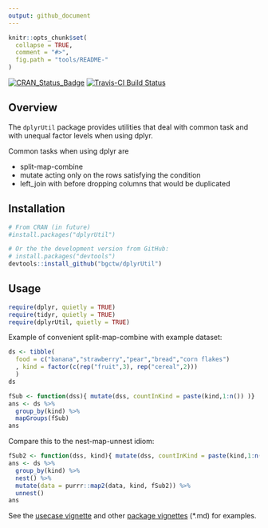 ```yaml
---
output: github_document
---
```


<!-- 
README.md is generated from README.Rmd. Please edit that file
rmarkdown::render(
  "README.Rmd", output_format = rmarkdown::github_document(html_preview = FALSE)) 
-->


```r
knitr::opts_chunk$set(
  collapse = TRUE,
  comment = "#>",
  fig.path = "tools/README-"
)
```

[![CRAN_Status_Badge](http://www.r-pkg.org/badges/version/dplyrUtil)](http://cran.r-project.org/package=dplyrUtil)
[![Travis-CI Build Status](https://travis-ci.org/bgctw/dplyrUtil.svg?branch=master)](https://travis-ci.org/bgctw/dplyrUtil)


## Overview

The `dplyrUtil` package provides utilities that deal with common task and 
with unequal factor levels when using dplyr.

Common tasks when using dplyr are 

- split-map-combine
- mutate acting only on the rows satisfying the condition
- left_join with before dropping columns that would be duplicated

## Installation

```r
# From CRAN (in future)
#install.packages("dplyrUtil")

# Or the the development version from GitHub:
# install.packages("devtools")
devtools::install_github("bgctw/dplyrUtil")
```

## Usage

```r
require(dplyr, quietly = TRUE)
require(tidyr, quietly = TRUE)
require(dplyrUtil, quietly = TRUE)
```


Example of convenient split-map-combine with example dataset:
```r
ds <- tibble(
  food = c("banana","strawberry","pear","bread","corn flakes")
  , kind = factor(c(rep("fruit",3), rep("cereal",2)))
  )
ds
```

```r
fSub <- function(dss){ mutate(dss, countInKind = paste(kind,1:n()) )}
ans <- ds %>% 
  group_by(kind) %>% 
  mapGroups(fSub)
ans
```

Compare this to the nest-map-unnest idiom:
```r
fSub2 <- function(dss, kind){ mutate(dss, countInKind = paste(kind,1:n()) )}
ans <- ds %>% 
  group_by(kind) %>% 
  nest() %>% 
  mutate(data = purrr::map2(data, kind, fSub2)) %>% 
  unnest()
ans
```

See the 
[usecase vignette](https://github.com/bgctw/dplyrUtil/tree/master/vignette/dplyrUtilUsage.md) 
and other
[package vignettes](https://github.com/bgctw/dplyrUtil/tree/master/vignettes) 
(*.md) for  examples.
